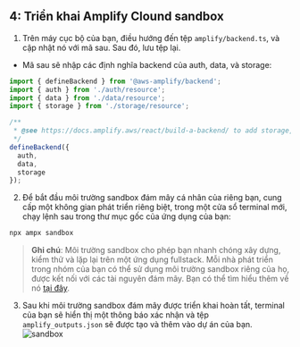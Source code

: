 ## 4: Triển khai Amplify Clound sandbox

1. Trên máy cục bộ của bạn, điều hướng đến tệp `amplify/backend.ts`, 
và cập nhật nó với mã sau. Sau đó, lưu tệp lại.
- Mã sau sẽ nhập các định nghĩa backend của auth, data, và storage:
```typescript copy
import { defineBackend } from '@aws-amplify/backend';
import { auth } from './auth/resource';
import { data } from './data/resource';
import { storage } from './storage/resource';

/**
 * @see https://docs.amplify.aws/react/build-a-backend/ to add storage, functions, and more
 */
defineBackend({
  auth,
  data,
  storage
});
```

2. Để bắt đầu môi trường sandbox đám mây cá nhân của riêng bạn, cung cấp một không gian phát triển riêng biệt, trong một cửa sổ terminal mới, chạy lệnh sau trong thư mục gốc của ứng dụng của bạn:

```bash copy
npx ampx sandbox
```

> **Ghi chú**: Môi trường sandbox cho phép bạn nhanh chóng xây dựng, kiểm thử và lặp lại trên một ứng dụng fullstack. Mỗi nhà phát triển trong nhóm của bạn có thể sử dụng môi trường sandbox riêng của họ, được kết nối với các tài nguyên đám mây. Bạn có thể tìm hiểu thêm về nó [tại đây](https://docs.amplify.aws/react/deploy-and-host/sandbox-environments/). 

3. Sau khi môi trường sandbox đám mây được triển khai hoàn tất, terminal của bạn sẽ hiển thị một thông báo xác nhận và tệp `amplify_outputs.json` sẽ được tạo và thêm vào dự án của bạn.
![sandbox](../../../images/sandbox.png)